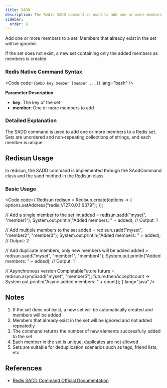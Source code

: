 ```yaml
---
title: SADD
description: The Redis SADD command is used to add one or more members to a set.
sidebar:
  order: 9
---
```



Add one or more members to a set. Members that already exist in the set will be ignored.

If the set does not exist, a new set containing only the added members as members is created.

### Redis Native Command Syntax

<Code code={`SADD key member [member ...]`} lang="bash" />

**Parameter Description**

- **key**: The key of the set
- **member**: One or more members to add

### Detailed Explanation

The SADD command is used to add one or more members to a Redis set. Sets are unordered and non-repeating collections of strings, and each member is unique.

## Redisun Usage

In redisun, the SADD command is implemented through the SAddCommand class and the sadd method in the Redisun class.

### Basic Usage

<Code code={`Redisun redisun = Redisun.create(options -> {
    options.setAddress("redis://127.0.0.1:6379");
});

// Add a single member to the set
int added = redisun.sadd("myset", "member1");
System.out.println("Added members: " + added); // Output: 1

// Add multiple members to the set
added = redisun.sadd("myset", "member2", "member3");
System.out.println("Added members: " + added); // Output: 2

// Add duplicate members, only new members will be added
added = redisun.sadd("myset", "member1", "member4");
System.out.println("Added members: " + added); // Output: 1

// Asynchronous version
CompletableFuture<Integer> future = redisun.asyncSadd("myset", "member5");
future.thenAccept(count -> System.out.println("Async added members: " + count));`} lang="java" />

## Notes

1. If the set does not exist, a new set will be automatically created and members will be added
2. Members that already exist in the set will be ignored and not added repeatedly
3. The command returns the number of new elements successfully added to the set
4. Each member in the set is unique, duplicates are not allowed
5. Sets are suitable for deduplication scenarios such as tags, friend lists, etc.

## References

- [Redis SADD Command Official Documentation](https://redis.io/commands/sadd/)